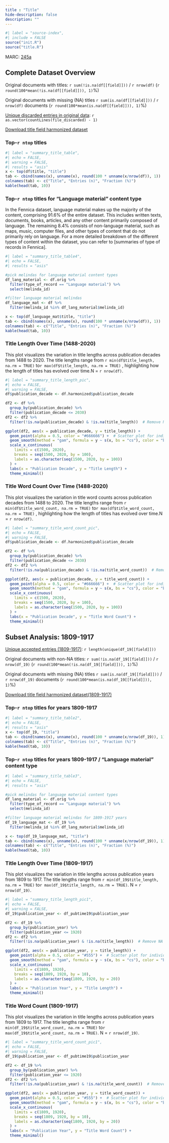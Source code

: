 ```yaml
---
title : "Title"
hide-description: false
description: ""
---
```


```r
#| label = "source-index",
#| include = FALSE
source("init.R")
source("title.R")
```

MARC: [245a](https://www.loc.gov/marc/bibliographic/bd245.html)


## Complete Dataset Overview

[Unique accepted entries]: `r length(unique(df[[field]]))`

Original documents with titles: `r sum(!is.na(df[[field]]))` / `r nrow(df)` (`r round(100*mean(!is.na(df[[field]])), 1)`%)

Original documents with missing (NA) titles `r sum(is.na(df[[field]]))` / `r nrow(df)` documents (`r round(100*mean(is.na(df[[field]])), 1)`%)

[Unique discarded entries in original data](dataTable/data_table.html?path=https://a3s.fi/swift/v1/AUTH_3c0ccb602fa24298a6fe3ae224ca022f/fennica-container/output.tables/title_discarded.csv): `r as.vector(countLines(file_discarded) - 1)`

[Download title field harmonized dataset](https://a3s.fi/swift/v1/AUTH_3c0ccb602fa24298a6fe3ae224ca022f/fennica-container/output.tables/title.csv)

### Top-`r ntop` titles

```r
#| label = "summary_title_table",
#| echo = FALSE,
#| warning = FALSE,
#| results = "asis"
x <- top(df$title, "title")
tab <- cbind(names(x), unname(x), round(100 * unname(x/nrow(df)), 1))
colnames(tab) <- c("Title", "Entries (n)", "Fraction (%)")
kable(head(tab, 10))
```
### Top-`r ntop` titles for "Language material" content type 

In the Fennica dataset, language material makes up the majority of the content, comprising 91.6% of the entire dataset. This includes written texts, documents, books, articles, and any other content primarily composed of language. The remaining 8.4% consists of non-language material, such as maps, music, computer files, and other types of content that do not primarily rely on language. For a more detailed breakdown of the different types of content within the dataset, you can refer to [summaries of type of records in Fennica].


```r
#| label = "summary_title_table4",
#| echo = FALSE,
#| results = "asis"

#pick melindas for language material content types
df_lang_material <- df.orig %>%
  filter(type_of_record == "Language material") %>%
  select(melinda_id)

#filter language material melindas 
df_language_mat <- df %>%
  filter(melinda_id %in% df_lang_material$melinda_id)

x <- top(df_language_mat$title, "title")
tab <- cbind(names(x), unname(x), round(100 * unname(x/nrow(df)), 1))
colnames(tab) <- c("Title", "Entries (n)", "Fraction (%)")
kable(head(tab, 10))
```

### Title Length Over Time (1488-2020)

This plot visualizes the variation in title lengths across publication decades from 1488 to 2020. The title lengths range from  `r min(df$title_length, na.rm = TRUE)` to`r max(df$title_length, na.rm = TRUE)` , highlighting how the length of titles has evolved over time.N = `r nrow(df)`.

```r
#| label = "summary_title_length_pic",
#| echo = FALSE,
#| warning = FALSE,
df$publication_decade <- df.harmonized$publication_decade

df2 <- df %>% 
  group_by(publication_decade) %>% 
  filter(publication_decade <= 2030) 
df2 <- df2 %>% 
  filter(!is.na(publication_decade) & !is.na(title_length))  # Remove NA values

ggplot(df2, aes(x = publication_decade, y = title_length)) +
  geom_point(alpha = 0.5, color = "#666666") +  # Scatter plot for individual points
  geom_smooth(method = "gam", formula = y ~ s(x, bs = "cs"), color = "black", se = FALSE) + 
  scale_x_continuous(
    limits = c(1500, 2020),  
    breaks = seq(1500, 2020, by = 100),  
    labels = as.character(seq(1500, 2020, by = 100))
  ) +
  labs(x = "Publication Decade", y = "Title Length") +
  theme_minimal()
```

### Title Word Count Over Time (1488-2020)

This plot visualizes the variation in title word counts across publication decades from 1488 to 2020. The title lengths range from  `r min(df$title_word_count, na.rm = TRUE)` to`r max(df$title_word_count, na.rm = TRUE)` , highlighting how the length of titles has evolved over time.N = `r nrow(df)`.

```r
#| label = "summary_title_word_count_pic",
#| echo = FALSE,
#| warning = FALSE,
df$publication_decade <- df.harmonized$publication_decade

df2 <- df %>% 
  group_by(publication_decade) %>% 
  filter(publication_decade <= 2030) 
df2 <- df2 %>% 
  filter(!is.na(publication_decade) & !is.na(title_word_count))  # Remove NA values

ggplot(df2, aes(x = publication_decade, y = title_word_count)) +
  geom_point(alpha = 0.5, color = "#666666") +  # Scatter plot for individual points
  geom_smooth(method = "gam", formula = y ~ s(x, bs = "cs"), color = "black", se = FALSE) +  
  scale_x_continuous(
    limits = c(1500, 2020),  
    breaks = seq(1500, 2020, by = 100),  
    labels = as.character(seq(1500, 2020, by = 100))
  ) +
  labs(x = "Publication Decade", y = "Title Word Count") +
  theme_minimal()
```


## Subset Analysis: 1809-1917

[Unique accepted entries (1809-1917)](dataTable/data_table.html?path=https://a3s.fi/swift/v1/AUTH_3c0ccb602fa24298a6fe3ae224ca022f/fennica-container/output.tables/title_accepted_19.csv): `r length(unique(df_19[[field]]))`

Original documents with non-NA titles: `r sum(!is.na(df_19[[field]]))` / `r nrow(df_19)` (`r round(100*mean(!is.na(df_19[[field]])), 1)`%)

Original documents with missing (NA) titles `r sum(is.na(df_19[[field]]))` / `r nrow(df_19)` documents (`r round(100*mean(is.na(df_19[[field]])), 1)`%)


[Download title field harmonized dataset(1809-1917)](https://a3s.fi/swift/v1/AUTH_3c0ccb602fa24298a6fe3ae224ca022f/fennica-container/output.tables/title_19.csv)

### Top-`r ntop` titles for years 1809-1917 

```r
#| label = "summary_title_table2",
#| echo = FALSE,
#| results = "asis"
x <- top(df_19, "title")
tab <- cbind(names(x), unname(x), round(100 * unname(x/nrow(df_19)), 1))
colnames(tab) <- c("Title", "Entries (n)", "Fraction (%)")
kable(head(tab, 10))
```


### Top-`r ntop` titles for years 1809-1917 / "Language material" content type 

```r
#| label = "summary_title_table3",
#| echo = FALSE,
#| results = "asis"

#pick melindas for language material content types
df_lang_material <- df.orig %>%
  filter(type_of_record == "Language material") %>%
  select(melinda_id)

#filter language material melindas for 1809-1917 years 
df_19_language_mat <- df_19 %>%
  filter(melinda_id %in% df_lang_material$melinda_id)

x <- top(df_19_language_mat, "title")
tab <- cbind(names(x), unname(x), round(100 * unname(x/nrow(df_19)), 1))
colnames(tab) <- c("Title", "Entries (n)", "Fraction (%)")
kable(head(tab, 10))
```


### Title Length Over Time (1809-1917)
This plot visualizes the variation in title lengths across publication years from 1809 to 1917. The title lengths range from  `r min(df_19$title_length, na.rm = TRUE)` to`r max(df_19$title_length, na.rm = TRUE)`. N = `r nrow(df_19)`.

```r
#| label = "summary_title_length_pic1",
#| echo = FALSE,
#| warning = FALSE,
df_19$publication_year <- df_pubtime19$publication_year

df2 <- df_19 %>% 
  group_by(publication_year) %>% 
  filter(publication_year <= 1920) 
df2 <- df2 %>% 
  filter(!is.na(publication_year) & !is.na(title_length))  # Remove NA values

ggplot(df2, aes(x = publication_year, y = title_length)) +
  geom_point(alpha = 0.5, color = "#555") +  # Scatter plot for individual points
  geom_smooth(method = "gam", formula = y ~ s(x, bs = "cs"), color = "black", se = FALSE) + 
  scale_x_continuous(
    limits = c(1809, 1920),  
    breaks = seq(1809, 1920, by = 10),  
    labels = as.character(seq(1809, 1920, by = 20))
  ) +
  labs(x = "Publication Year", y = "Title Length") +
  theme_minimal()
```
### Title Word Count (1809-1917)
This plot visualizes the variation in title lengths across publication years from 1809 to 1917. The title lengths range from  `r min(df_19$title_word_count, na.rm = TRUE)` to`r max(df_19$title_word_count, na.rm = TRUE)`. N = `r nrow(df_19)`.

```r
#| label = "summary_title_word_count_pic1",
#| echo = FALSE,
#| warning = FALSE,
df_19$publication_year <- df_pubtime19$publication_year

df2 <- df_19 %>% 
  group_by(publication_year) %>% 
  filter(publication_year <= 1920) 
df2 <- df2 %>% 
  filter(!is.na(publication_year) & !is.na(title_word_count))  # Remove NA values

ggplot(df2, aes(x = publication_year, y = title_word_count)) +
  geom_point(alpha = 0.5, color = "#555") +  # Scatter plot for individual points
  geom_smooth(method = "gam", formula = y ~ s(x, bs = "cs"), color = "black", se = FALSE) + 
  scale_x_continuous(
    limits = c(1809, 1920),  
    breaks = seq(1809, 1920, by = 10),  
    labels = as.character(seq(1809, 1920, by = 20))
  ) +
  labs(x = "Publication Year", y = "Title Word Count") +
  theme_minimal()
```

